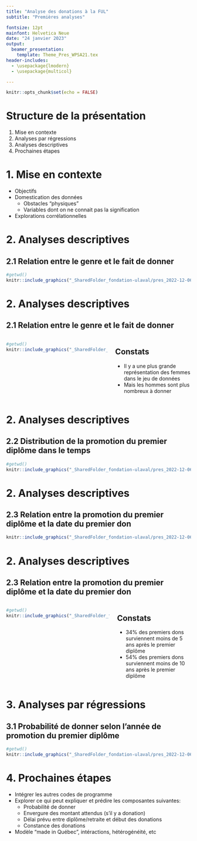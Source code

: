 ---
title: "Analyse des donations à la FUL"
subtitle: "Premières analyses"

fontsize: 12pt
mainfont: Helvetica Neue
date: "24 janvier 2023"
output: 
  beamer_presentation:
    template: Theme_Pres_WPSA21.tex
header-includes:
  - \usepackage{lmodern}
  - \usepackage{multicol}

---

```{r setup, include=FALSE}
knitr::opts_chunk$set(echo = FALSE)
```


# Structure de la présentation

1. Mise en contexte
2. Analyses par régressions
3. Analyses descriptives
4. Prochaines étapes


# 1. Mise en contexte

- Objectifs
- Domestication des données
  - Obstacles "physiques"
  - Variables dont on ne connait pas la signification
- Explorations corrélationnelles


# 2. Analyses descriptives
## 2.1 Relation entre le genre et le fait de donner

```{r echo=FALSE, out.width="70%", fig.align="center", fig.show="hold"}
#getwd()
knitr::include_graphics("_SharedFolder_fondation-ulaval/pres_2022-12-06/graphs/2.1_gender.png")
```

# 2. Analyses descriptives
## 2.1 Relation entre le genre et le fait de donner
::: columns
:::: column
```{r echo=FALSE, out.width="70%", fig.align="center", fig.show="hold"}
#getwd()
knitr::include_graphics("_SharedFolder_fondation-ulaval/pres_2022-12-06/graphs/2.1_gender.png")
```
::::

:::: column
## Constats
- Il y a une plus grande représentation des femmes dans le jeu de données
- Mais les hommes sont plus nombreux à donner
::::
:::

# 2. Analyses descriptives
## 2.2 Distribution de la promotion du premier diplôme dans le temps

```{r echo=FALSE, out.width="70%", fig.align="center", fig.show="hold"}
#getwd()
knitr::include_graphics("_SharedFolder_fondation-ulaval/pres_2022-12-06/graphs/2.2.1.distributionDiploma.png")
```


# 2. Analyses descriptives
## 2.3 Relation entre la promotion du premier diplôme et la date du premier don


```{r echo=FALSE, out.width="70%", fig.align="center", fig.show="hold"}
knitr::include_graphics("_SharedFolder_fondation-ulaval/pres_2022-12-06/graphs/2.2.2.diplomaFirstDon.png")
```


# 2. Analyses descriptives
## 2.3 Relation entre la promotion du premier diplôme et la date du premier don
::: columns
:::: column
```{r echo=FALSE, out.width="70%", fig.align="center", fig.show="hold"}
#getwd()
knitr::include_graphics("_SharedFolder_fondation-ulaval/pres_2022-12-06/graphs/2.2.2.diplomaFirstDon.png")
```
::::

:::: column
## Constats
- 34% des premiers dons surviennent moins de 5 ans après le premier diplôme
- 54% des premiers dons surviennent moins de 10 ans après le premier diplôme
::::
:::

# 3. Analyses par régressions

## 3.1 Probabilité de donner selon l'année de promotion du premier diplôme

```{r echo=FALSE, out.width="70%", fig.align="center", fig.show="hold"}
#getwd()
knitr::include_graphics("_SharedFolder_fondation-ulaval/pres_2022-12-06/graphs/3.probs_year_degree.png")
```


# 4. Prochaines étapes
- Intégrer les autres codes de programme
- Explorer ce qui peut expliquer et prédire les composantes suivantes:
  - Probabilité de donner
  - Envergure des montant attendus (s'il y a donation)
  - Délai prévu entre diplôme/retraite et début des donations
  - Constance des donations
- Modèle "made in Québec", intéractions, hétérogénéité, etc